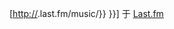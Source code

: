 [http://{{{lang|cn}}}.last.fm/music/{{urlencode:{{{1|{{PAGENAME}}}}}}} {{{2|{{PAGENAME}}}}}] 于 [[Last.fm]]<noinclude>[[Category:外部资源模板|{{PAGENAME}}]]{{doc}}</noinclude>